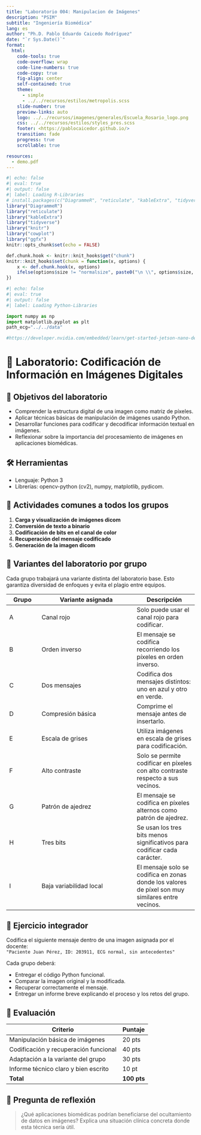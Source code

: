 ```yaml
---
title: "Laboratorio 004: Manipulacion de Imágenes"
description: "PSIM"
subtitle: "Ingeniería Biomédica"
lang: es
author: "Ph.D. Pablo Eduardo Caicedo Rodríguez"
date: "`r Sys.Date()`"
format:
  html: 
    code-tools: true
    code-overflow: wrap
    code-line-numbers: true
    code-copy: true
    fig-align: center
    self-contained: true
    theme: 
      - simple
      - ../../recursos/estilos/metropolis.scss
    slide-number: true
    preview-links: auto
    logo: ../../recursos/imagenes/generales/Escuela_Rosario_logo.png
    css: ../../recursos/estilos/styles_pres.scss
    footer: <https://pablocaicedor.github.io/>
    transition: fade
    progress: true
    scrollable: true

resources:
  - demo.pdf
---
```


```r
#| echo: false
#| eval: true
#| output: false
#| label: Loading R-Libraries
# install.packages(c("DiagrammeR", "reticulate", "kableExtra", "tidyverse", "knitr", "cowplot", "ggfx"))
library("DiagrammeR")
library("reticulate")
library("kableExtra")
library("tidyverse")
library("knitr")
library("cowplot")
library("ggfx")
knitr::opts_chunk$set(echo = FALSE)

def.chunk.hook <- knitr::knit_hooks$get("chunk")
knitr::knit_hooks$set(chunk = function(x, options) {
    x <- def.chunk.hook(x, options)
    ifelse(options$size != "normalsize", paste0("\n \\", options$size, "\n\n", x, "\n\n \\normalsize"), x)
})
```

```python
#| echo: false
#| eval: true
#| output: false
#| label: Loading Python-Libraries

import numpy as np
import matplotlib.pyplot as plt
path_ecg="../../data"

#https://developer.nvidia.com/embedded/learn/get-started-jetson-nano-devkit#write

```

# 🧪 Laboratorio: Codificación de Información en Imágenes Digitales

## 🎯 Objetivos del laboratorio

- Comprender la estructura digital de una imagen como matriz de píxeles.
- Aplicar técnicas básicas de manipulación de imágenes usando Python.
- Desarrollar funciones para codificar y decodificar información textual en imágenes.
- Reflexionar sobre la importancia del procesamiento de imágenes en aplicaciones biomédicas.

## 🛠️ Herramientas

- Lenguaje: Python 3
- Librerías: opencv-python (cv2), numpy, matplotlib, pydicom.

## 🔬 Actividades comunes a todos los grupos

1. **Carga y visualización de imágenes dicom**
2. **Conversión de texto a binario**
3. **Codificación de bits en el canal de color**
4. **Recuperación del mensaje codificado**
5. **Generación de la imagen dicom**

## 🔀 Variantes del laboratorio por grupo

Cada grupo trabajará una variante distinta del laboratorio base. Esto garantiza diversidad de enfoques y evita el plagio entre equipos.

| Grupo | Variante asignada | Descripción |
|-------|--------------------|-------------|
| A | Canal rojo | Solo puede usar el canal rojo para codificar. |
| B | Orden inverso | El mensaje se codifica recorriendo los píxeles en orden inverso. |
| C | Dos mensajes | Codifica dos mensajes distintos: uno en azul y otro en verde. |
| D | Compresión básica | Comprime el mensaje antes de insertarlo. |
| E | Escala de grises | Utiliza imágenes en escala de grises para codificación. |
| F | Alto contraste | Solo se permite codificar en píxeles con alto contraste respecto a sus vecinos. |
| G | Patrón de ajedrez | El mensaje se codifica en píxeles alternos como patrón de ajedrez. |
| H | Tres bits | Se usan los tres bits menos significativos para codificar cada carácter. |
| I | Baja variabilidad local | El mensaje solo se codifica en zonas donde los valores de píxel son muy similares entre vecinos. |

## 🧠 Ejercicio integrador

Codifica el siguiente mensaje dentro de una imagen asignada por el docente:  
`"Paciente Juan Pérez, ID: 203911, ECG normal, sin antecedentes"`

Cada grupo deberá:

- Entregar el código Python funcional.
- Comparar la imagen original y la modificada.
- Recuperar correctamente el mensaje.
- Entregar un informe breve explicando el proceso y los retos del grupo.

## 📌 Evaluación

| Criterio | Puntaje |
|---------|---------|
| Manipulación básica de imágenes | 20 pts |
| Codificación y recuperación funcional | 40 pts |
| Adaptación a la variante del grupo | 30 pts |
| Informe técnico claro y bien escrito | 10 pt |
| **Total** | **100 pts** |

## 💬 Pregunta de reflexión

> ¿Qué aplicaciones biomédicas podrían beneficiarse del ocultamiento de datos en imágenes? Explica una situación clínica concreta donde esta técnica sería útil.
